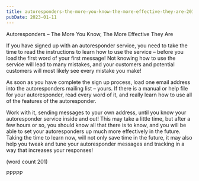```yaml
---
title: autoresponders-the-more-you-know-the-more-effective-they-are-201
pubDate: 2023-01-11
---
```


Autoresponders – 
The More You Know, The More Effective They Are

If you have signed up with an autoresponder service, 
you need to take the time to read the instructions to 
learn how to use the service – before you load the 
first word of your first message! Not knowing how to 
use the service will lead to many mistakes, and 
your customers and potential customers will most 
likely see every mistake you make!

As soon as you have complete the sign up process, 
load one email address into the autoresponders 
mailing list – yours. If there is a manual or help file 
for your autoresponder, read every word of it, and 
really learn how to use all of the features of the 
autoresponder. 

Work with it, sending messages to your own address, 
until you know your autoresponder service inside and 
out! This may take a little time, but after a few hours 
or so, you should know all that there is to know, and 
you will be able to set your autoresponders up much 
more effectively in the future. Taking the time to learn 
now, will not only save time in the future, it may also 
help you tweak and tune your autoresponder 
messages and tracking in a way that increases your 
responses!

(word count 201)

PPPPP